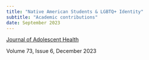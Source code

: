 ```yaml
---
title: "Native American Students & LGBTQ+ Identity"
subtitle: "Academic contributions"
date: September 2023
---
```


[Journal of Adolescent Health](https://doi.org/10.1016/j.jadohealth.2023.07.020)

Volume 73, Issue 6, December 2023
